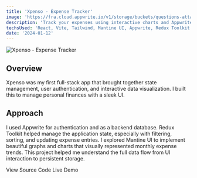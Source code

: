 ```yaml
---
title: 'Xpenso - Expense Tracker'
image: 'https://fra.cloud.appwrite.io/v1/storage/buckets/questions-attachment/files/684a729c0015e4dec8a2/view?project=68465b0b0011b7d2e8b0&mode=admin'
description: 'Track your expenses using interactive charts and Appwrite backend.'
techsUsed: 'React, Vite, Tailwind, Mantine UI, Appwrite, Redux Toolkit'
date: '2024-01-12'
---
```


<Image
  src="https://fra.cloud.appwrite.io/v1/storage/buckets/questions-attachment/files/684a729c0015e4dec8a2/view?project=68465b0b0011b7d2e8b0&mode=admin"
  alt="Xpenso - Expense Tracker"
  width={1200}
  height={400}
  className="aspect-video rounded-lg"
/>

## Overview

Xpenso was my first full-stack app that brought together state management, user authentication, and interactive data visualization. I built this to manage personal finances with a sleek UI.

## Approach

I used Appwrite for authentication and as a backend database. Redux Toolkit helped manage the application state, especially with filtering, sorting, and updating expense entries. I explored Mantine UI to implement beautiful graphs and charts that visually represented monthly expense trends. This project helped me understand the full data flow from UI interaction to persistent storage.

<div className="mt-6 flex gap-4">
  <Link
    href="https://github.com/Ace-Aryal/Xpenso"
    className="border-input bg-background active:bg-accent active:text-accent-foreground hover:bg-accent hover:text-accent-foreground inline-flex items-center rounded-md border px-2 py-1 text-sm font-medium shadow-sm transition-colors"
  >
    <span>View Source Code</span>
  </Link>
  <Link
    href="https://expense-tracker-app-theta-one.vercel.app/dashboard"
    className="bg-primary text-primary-foreground active:bg-primary/90 hover:bg-primary/90 inline-flex h-8 items-center rounded-md px-2 py-1 text-sm font-medium shadow"
  >
    <span>Live Demo</span>
  </Link>
</div>
